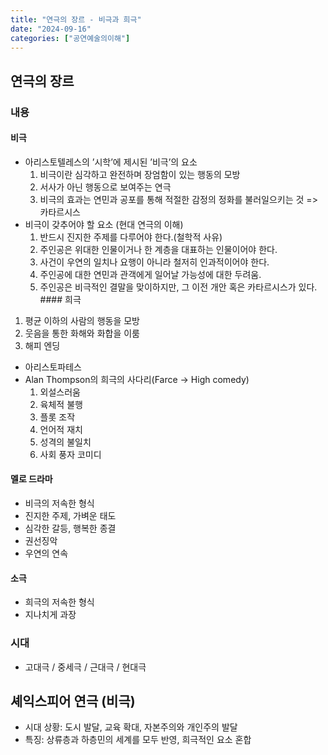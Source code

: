 ```yaml
---
title: "연극의 장르 - 비극과 희극"
date: "2024-09-16"
categories: ["공연예술의이해"]
---
```


## 연극의 장르
### 내용
#### 비극
- 아리스토텔레스의 '시학'에 제시된 '비극'의 요소
  1. 비극이란 심각하고 완전하며 장엄함이 있는 행동의 모방
  2. 서사가 아닌 행동으로 보여주는 연극
  3. 비극의 효과는 연민과 공포를 통해 적절한 감정의 정화를 불러일으키는 것 => 카타르시스
- 비극이 갖추어야 할 요소 (현대 연극의 이해)
  1. 반드시 진지한 주제를 다루어야 한다.(철학적 사유)
  2. 주인공은 위대한 인물이거나 한 계층을 대표하는 인물이어야 한다.
  3. 사건이 우연의 일치나 요행이 아니라 철저히 인과적이어야 한다.
  4. 주인공에 대한 연민과 관객에게 일어날 가능성에 대한 두려움.
  5. 주인공은 비극적인 결말을 맞이하지만, 그 이전 개안 혹은 카타르시스가 있다.
#### 희극
1. 평균 이하의 사람의 행동을 모방
2. 웃음을 통한 화해와 화합을 이룸
3. 해피 엔딩
- 아리스토파테스
- Alan Thompson의 희극의 사다리(Farce -> High comedy)
  1. 외설스러움
  2. 육체적 불행
  3. 플롯 조작
  4. 언어적 재치
  5. 성격의 불일치
  6. 사회 풍자 코미디

#### 멜로 드라마
- 비극의 저속한 형식
- 진지한 주제, 가벼운 태도
- 심각한 갈등, 행복한 종결
- 권선징악
- 우연의 연속

#### 소극
- 희극의 저속한 형식
- 지나치게 과장

### 시대
- 고대극 / 중세극 / 근대극 / 현대극

## 셰익스피어 연극 (비극)
- 시대 상황: 도시 발달, 교육 확대, 자본주의와 개인주의 발달
- 특징: 상류층과 하층민의 세계를 모두 반영, 희극적인 요소 혼합

